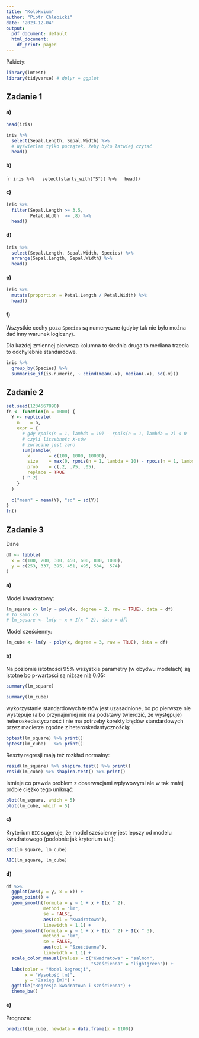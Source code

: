 ---
title: "Kolokwium"
author: "Piotr Chlebicki"
date: "2023-12-04"
output:
  pdf_document: default
  html_document:
    df_print: paged
---

Pakiety:

```{r, warning=FALSE, message=FALSE}
library(lmtest)
library(tidyverse) # dplyr + ggplot
```

## Zadanie 1

#### a)

```{r}
head(iris)
```

```{r}
iris %>%
  select(Sepal.Length, Sepal.Width) %>%
  # Wyświetlam tylko początek, żeby było łatwiej czytać
  head()
```

#### b)

````{r}
iris %>%
  select(starts_with("S")) %>%
  head()
```

#### c)

```{r}
iris %>%
  filter(Sepal.Length >= 3.5,
         Petal.Width  >= .8) %>%
  head()
```

#### d)

```{r}
iris %>%
  select(Sepal.Length, Sepal.Width, Species) %>%
  arrange(Sepal.Length, Sepal.Width) %>%
  head()
```

#### e)

```{r}
iris %>%
  mutate(proportion = Petal.Length / Petal.Width) %>%
  head()
```

#### f)

Wszystkie cechy poza `Species` są numeryczne (gdyby tak nie było można dać inny warunek logiczny).

Dla każdej zmiennej pierwsza kolumna to średnia druga to mediana trzecia to odchylebnie standardowe.

```{r}
iris %>%
  group_by(Species) %>%
  summarise_if(is.numeric, ~ cbind(mean(.x), median(.x), sd(.x)))
```

## Zadanie 2


```{r}
set.seed(1234567890)
fn <- function(n = 1000) {
  Y <- replicate(
    n    = n,
    expr = {
      # gdy rpois(n = 1, lambda = 10) - rpois(n = 1, lambda = 2) < 0
      # czyli liczebnośc X-sów
      # zwracane jest zero
      sum(sample(
        x       = c(100, 1000, 10000), 
        size    = max(0, rpois(n = 1, lambda = 10) - rpois(n = 1, lambda = 2)), 
        prob    = c(.2, .75, .05), 
        replace = TRUE
      ) ^ 2)
    }
  )
  
  c("mean" = mean(Y), "sd" = sd(Y))
}
fn()
```

## Zadanie 3

Dane

```{r}
df <- tibble(
  x = c(100, 200, 300, 450, 600, 800, 1000),
  y = c(253, 337, 395, 451, 495, 534,  574)
)
```

#### a)

Model kwadratowy:
```{r}
lm_square <- lm(y ~ poly(x, degree = 2, raw = TRUE), data = df)
# To samo co
# lm_square <- lm(y ~ x + I(x ^ 2), data = df)
```

Model sześcienny:
```{r}
lm_cube <- lm(y ~ poly(x, degree = 3, raw = TRUE), data = df)
```

#### b)

Na poziomie istotności $95\%$ wszystkie parametry (w obydwu modelach) są istotne bo p-wartości są niższe niż $0.05$:

```{r}
summary(lm_square)
```

```{r}
summary(lm_cube)
```

wykorzystanie standardowych testów jest uzasadnione, bo po pierwsze nie występuje (albo przynajmniej nie ma podstawy twierdzić, że występuje) heteroskedastyczność i nie ma potrzeby korekty błędów standardowych przez macierze zgodne z heteroskedastycznością:

```{r}
bptest(lm_square) %>% print()
bptest(lm_cube)   %>% print()
```

Reszty regresji mają też rozkład normalny:

```{r}
resid(lm_square) %>% shapiro.test() %>% print()
resid(lm_cube) %>% shapiro.test() %>% print()
```

Istnieje co prawda problem z obserwacjami wpływowymi ale w tak małej próbie ciężko tego uniknąć:

```{r}
plot(lm_square, which = 5)
plot(lm_cube, which = 5)
```


#### c)

Kryterium `BIC` sugeruje, że model sześcienny jest lepszy od modelu kwadratowego (podobnie jak kryterium `AIC`):

```{r}
BIC(lm_square, lm_cube)
```

```{r}
AIC(lm_square, lm_cube)
```

#### d)

```{r}
df %>%
  ggplot(aes(y = y, x = x)) +
  geom_point() +
  geom_smooth(formula = y ~ 1 + x + I(x ^ 2), 
              method = "lm",
              se = FALSE, 
              aes(col = "Kwadratowa"), 
              linewidth = 1.1) +
  geom_smooth(formula = y ~ 1 + x + I(x ^ 2) + I(x ^ 3), 
              method = "lm",
              se = FALSE, 
              aes(col = "Sześcienna"), 
              linewidth = 1.1) +
  scale_color_manual(values = c("Kwadratowa" = "salmon",
                                "Sześcienna" = "lightgreen")) +
  labs(color = "Model Regresji",
       x = "Wysokość [m]",
       y = "Zasięg [m]") +
  ggtitle("Regresja kwadratowa i sześcienna") +
  theme_bw()
```


#### e)

Prognoza:
```{r}
predict(lm_cube, newdata = data.frame(x = 1100))
```